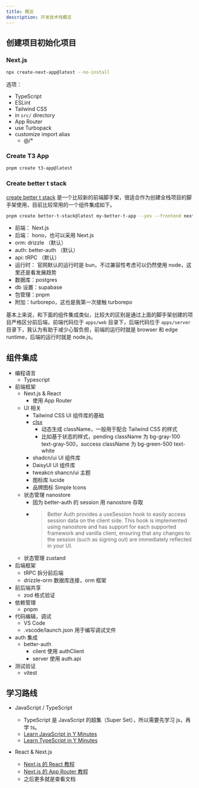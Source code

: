 ```yaml
---
title: 概览
description: 开发技术栈概览
---
```


## 创建项目初始化项目

### Next.js

```sh
npx create-next-app@latest --no-install
```

选项：

- TypeScript
- ESLint
- Tailwind CSS
- in `src/` directory
- App Router
- use Turbopack
- customize import alias
  - @/*

### Create T3 App

```sh
pnpm create t3-app@latest
```

### Create better t stack

[create better t stack](https://better-t-stack.dev/) 是一个比较新的前端脚手架，很适合作为创建全栈项目的脚手架使用，目前比较常用的一个组件集成如下。

```sh
pnpm create better-t-stack@latest my-better-t-app --yes --frontend next --runtime node --database postgres --db-setup supabase --package-manager pnpm
```

- 前端： Next.js
- 后端： hono，也可以采用 Next.js
- orm: drizzle （默认）
- auth: better-auth （默认）
- api: tRPC （默认）
- 运行时： 官网默认的运行时是 bun，不过兼容性考虑可以仍然使用 node，这里还是看发展趋势
- 数据库：postgres
- db 设置：supabase
- 包管理：pnpm
- 附加：turborepo，这也是我第一次接触 turborepo

基本上来说，和下面的组件集成类似，比较大的区别是通过上面的脚手架创建的项目严格区分前后端，前端代码位于 `apps/web` 目录下，后端代码位于 `apps/server` 目录下，我认为有助于减少心智负担，前端的运行时就是 browser 和 edge runtime，后端的运行时就是 node.js。

## 组件集成

- 编程语言
  - Typescript
- 前端框架
  - Next.js & React
    - 使用 App Router
  - UI 相关
    - Tailwind CSS UI 组件库的基础
    - [clsx](https://github.com/lukeed/clsx)
      - 动态生成 className，一般用于配合 Tailwind CSS 的样式
      - 比如基于状态的样式，pending className 为 bg-gray-100 text-gray-500，success className 为 bg-green-500 text-white
    - shadcn/ui UI 组件库
    - DaisyUI UI 组件库
    - tweakcn shancn/ui 主题
    - 图标库 lucide
    - 品牌图标 Simple Icons
  - 状态管理 nanostore
    - 因为 better-auth 的 session 用 nanostore 存取
    - > Better Auth provides a useSession hook to easily access session data on the client side. This hook is implemented using nanostore and has support for each supported framework and vanilla client, ensuring that any changes to the session (such as signing out) are immediately reflected in your UI.
  - 状态管理 zustand
- 后端框架
  - tRPC 拆分前后端
  - drizzle-orm 数据库连接，orm 框架
- 前后端共享
  - zod 格式验证
- 依赖管理
  - pnpm
- 代码编辑，调试
  - VS Code
  - .vscode/launch.json 用于编写调试文件
- auth 集成
  - better-auth
    - client 使用 authClient
    - server 使用 auth.api
- 测试验证
  - vitest

## 学习路线

- JavaScript / TypeScript
  - TypeScript 是 JavaScript 的超集（Super Set），所以需要先学习 js，再学 ts。
  - [Learn JavaScript in Y Minutes](https://learnxinyminutes.com/javascript/)
  - [Learn TypeScript in Y Minutes](https://learnxinyminutes.com/typescript/)

- React & Next.js
  - [Next.js 的 React 教程](https://nextjs.org/learn/react-foundations)
  - [Next.js 的 App Router 教程](https://nextjs.org/learn/dashboard-app)
  - 之后更多就是查看文档
